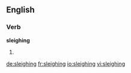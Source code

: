 ==English==

===Verb===
'''sleighing'''

# {{present participle of|sleigh}}

[[de:sleighing]]
[[fr:sleighing]]
[[io:sleighing]]
[[vi:sleighing]]